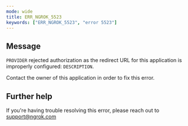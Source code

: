 ```yaml
---
mode: wide
title: ERR_NGROK_5523
keywords: ["ERR_NGROK_5523", "error 5523"]
---
```


## Message

`PROVIDER` rejected authorization as the redirect URL for this application is improperly configured: `DESCRIPTION`.

Contact the owner of this application in order to fix this error.

## Further help

If you're having trouble resolving this error, please reach out to [support@ngrok.com](mailto:support@ngrok.com?subject=Help%20with%20ERR_NGROK_5523)
